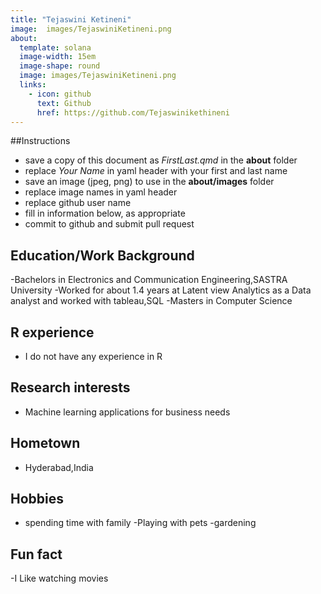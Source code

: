 ```yaml
---
title: "Tejaswini Ketineni"
image:  images/TejaswiniKetineni.png
about:
  template: solana
  image-width: 15em
  image-shape: round
  image: images/TejaswiniKetineni.png
  links:
    - icon: github
      text: Github
      href: https://github.com/Tejaswinikethineni
---
```


##Instructions

  - save a copy of this document as *FirstLast.qmd* in the **about** folder
  - replace *Your Name* in yaml header with your first and last name
  - save an image (jpeg, png) to use in the **about/images** folder
  - replace image names in yaml header
  - replace github user name
  - fill in information below, as appropriate
  - commit to github and submit pull request

## Education/Work Background
-Bachelors in Electronics and Communication Engineering,SASTRA University
-Worked for about 1.4 years at Latent view Analytics as a Data analyst and worked with tableau,SQL
-Masters in Computer Science

## R experience
- I do not have any experience in R

## Research interests
- Machine learning applications for business needs

## Hometown
- Hyderabad,India

## Hobbies
- spending time with family
-Playing with pets
-gardening

## Fun fact
-I Like watching movies

